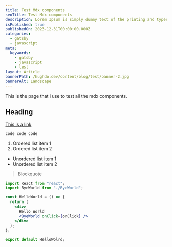```yaml
---
title: Test Mdx components
seoTitle: Test Mdx components
description: Lorem Ipsum is simply dummy text of the printing and typesetting industry. Lorem Ipsum has been the industry's standard dummy text ever since the 1500s, when an unknown printer took a galley of type and scrambled it to make a type specimen book.
isPublished: true
publishedOn: 2023-12-31T00:00:00.000Z
categories:
  - gatsby
  - javascript
meta:
  keywords:
    - gatsby
    - javascript
    - test
layout: Article
bannerPath: /hughdo.dev/content/blog/test/banner-2.jpg
bannerAlt: Landscape
---
```


This is the page that i use to test all the mdx components.

## Heading

[This is a link](https://hughdo.dev)

`code code code`

1. Ordered list item 1
2. Ordered list item 2

- Unordered list item 1
- Unordered list item 2

> Blockquote

```jsx
import React from "react";
import ByeWorld from "./ByeWorld";

const HelloWorld = () => {
  return (
    <div>
      Hello World
      <ByeWorld onClick={onClick} />
    </div>
  );
};

export default HelloWolrd;
```
